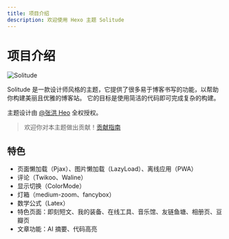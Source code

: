 ```yaml
---
title: 项目介绍
description: 欢迎使用 Hexo 主题 Solitude
---
```


# 项目介绍

![Solitude](/docs/screenshot.avif)

Solitude 是一款设计师风格的主题，它提供了很多易于博客书写的功能，以帮助你构建美丽且优雅的博客站。
它的目标是使用简洁的代码即可完成复杂的构建。

主题设计由 [@张洪 Heo](https://github.com/zhheo) 全权授权。

> 欢迎你对本主题做出贡献！[贡献指南](https://github.com/everfu/hexo-theme-solitude/blob/main/CONTRIBUTING.md)

## 特色

- 页面懒加载（Pjax）、图片懒加载（LazyLoad）、离线应用（PWA）
- 评论（Twikoo、Waline）
- 显示切换（ColorMode）
- 灯箱（medium-zoom、fancybox）
- 数学公式（Latex）
- 特色页面：即刻短文、我的装备、在线工具、音乐馆、友链鱼塘、相册页、豆瓣页
- 文章功能：AI 摘要、代码高亮